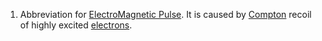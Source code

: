 #Abbreviation for [[Electromagnetic Pulse|ElectroMagnetic Pulse]].  It is caused by [[Compton]] recoil of highly excited [[electron]]s.